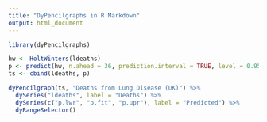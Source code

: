 ```yaml
---
title: "DyPencilgraphs in R Markdown"
output: html_document
---
```


```r
library(dyPencilgraphs)

hw <- HoltWinters(ldeaths)
p <- predict(hw, n.ahead = 36, prediction.interval = TRUE, level = 0.95)
ts <- cbind(ldeaths, p)

dyPencilgraph(ts, "Deaths from Lung Disease (UK)") %>%
  dySeries("ldeaths", label = "Deaths") %>%
  dySeries(c("p.lwr", "p.fit", "p.upr"), label = "Predicted") %>%
  dyRangeSelector()
```




